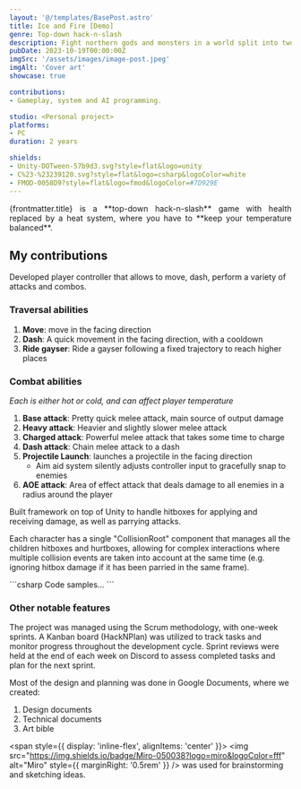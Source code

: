 ```yaml
---
layout: '@/templates/BasePost.astro'
title: Ice and Fire [Demo]
genre: Top-down hack-n-slash
description: Fight northern gods and monsters in a world split into two factions.
pubDate: 2023-10-19T00:00:00Z
imgSrc: '/assets/images/image-post.jpeg'
imgAlt: 'Cover art'
showcase: true

contributions:
- Gameplay, system and AI programming.

studio: <Personal project>
platforms:
- PC
duration: 2 years

shields:
- Unity-DOTween-57b9d3.svg?style=flat&logo=unity
- C%23-%23239120.svg?style=flat&logo=csharp&logoColor=white
- FMOD-0058D9?style=flat&logo=fmod&logoColor=#7D929E
---
```


<div style="text-align: justify">
  {frontmatter.title} is a **top-down hack-n-slash** game with health replaced by a heat system,
  where you have to **keep your temperature balanced**.
</div>

<StoreLinkBanner
  gitHubUrl='https://github.com/FrozenFireGames/Heat-Change-Game'
/>

<ProjectDetails
  role='Lead Programmer'
  company={frontmatter.studio}
  platforms={frontmatter.platforms}
  time={frontmatter.duration}
/>

## My contributions

<Collapsible title="Player controller" important>
  Developed player controller that allows to move, dash, perform a variety of attacks and combos.

  ### Traversal abilities
  1. **Move**: move in the facing direction
  1. **Dash**: A quick movement in the facing direction, with a cooldown
  1. **Ride gayser**: Ride a gayser following a fixed trajectory to reach higher places

  ### Combat abilities
  _Each is either hot or cold, and can affect player temperature_
  1. **Base attack**: Pretty quick melee attack, main source of output damage
  1. **Heavy attack**: Heavier and slightly slower melee attack
  1. **Charged attack**: Powerful melee attack that takes some time to charge
  1. **Dash attack**: Chain melee attack to a dash
  1. **Projectile Launch**: launches a projectile in the facing direction
      - Aim aid system silently adjusts controller input to gracefully snap to enemies
  1. **AOE attack**: Area of effect attack that deals damage to all enemies in a radius around the player
</Collapsible>

<Collapsible title="Combat system" important>
  Built framework on top of Unity to handle hitboxes for applying and receiving damage, as well as parrying attacks.

  Each character has a single "CollisionRoot" component that manages all the children hitboxes and hurtboxes,
  allowing for complex interactions where multiple collision events are taken into account at the same time
  (e.g. ignoring hitbox damage if it has been parried in the same frame).
</Collapsible>

<Collapsible title="Enemy AI">
  ```csharp
  Code samples...
  ```
</Collapsible>

### Other notable features

<Collapsible title="Team management">
  The project was managed using the Scrum methodology, with one-week sprints.
  A Kanban board (HackNPlan) was utilized to track tasks and monitor progress throughout the development cycle.
  Sprint reviews were held at the end of each week on Discord to assess completed tasks and plan for the next sprint.
  
  Most of the design and planning was done in Google Documents, where we created:
  1. Design documents
  1. Technical documents
  1. Art bible

  <span style={{ display: 'inline-flex', alignItems: 'center' }}>
    <img src="https://img.shields.io/badge/Miro-050038?logo=miro&logoColor=fff" alt="Miro" style={{ marginRight: '0.5rem' }} />
    was used for brainstorming and sketching ideas.
  </span>
</Collapsible>
